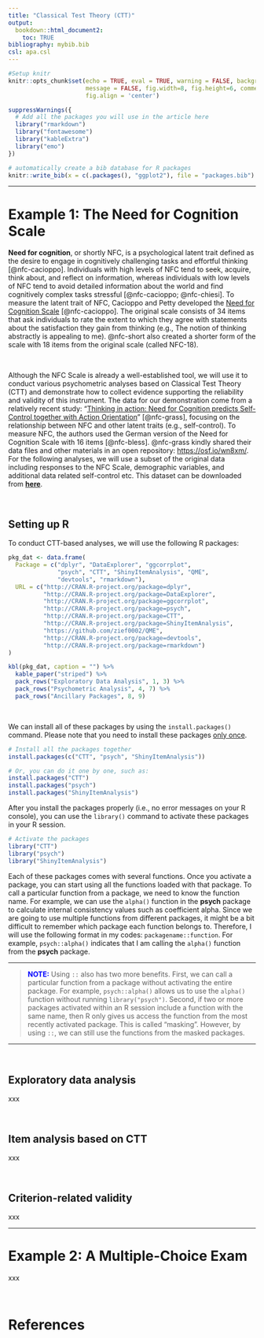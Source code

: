 ```yaml
---
title: "Classical Test Theory (CTT)"
output:
  bookdown::html_document2:
    toc: TRUE
bibliography: mybib.bib
csl: apa.csl
---
```


```r
#Setup knitr
knitr::opts_chunk$set(echo = TRUE, eval = TRUE, warning = FALSE, background = "gray85",
                      message = FALSE, fig.width=8, fig.height=6, comment = NA,
                      fig.align = 'center')

suppressWarnings({
  # Add all the packages you will use in the article here
  library("rmarkdown")
  library("fontawesome")
  library("kableExtra")
  library("emo")
})

# automatically create a bib database for R packages
knitr::write_bib(x = c(.packages(), "ggplot2"), file = "packages.bib")
```

***

# Example 1: The Need for Cognition Scale

**Need for cognition**, or shortly NFC, is a psychological latent trait defined as the desire to engage in cognitively challenging tasks and effortful thinking [@nfc-cacioppo]. Individuals with high levels of NFC tend to seek, acquire, think about, and reflect on information, whereas individuals with low levels of NFC tend to avoid detailed information about the world and find cognitively complex tasks stressful [@nfc-cacioppo; @nfc-chiesi]. To measure the latent trait of NFC, Cacioppo and Petty developed the [Need for Cognition Scale](https://centerofinquiry.org/uncategorized/need-for-cognition-scale-wabash-national-study/) [@nfc-cacioppo]. The original scale consists of 34 items that ask individuals to rate the extent to which they agree with statements about the satisfaction they gain from thinking (e.g., The notion of thinking abstractly is appealing to me). @nfc-short also created a shorter form of the scale with 18 items from the original scale (called NFC-18).

\  

Although the NFC Scale is already a well-established tool, we will use it to conduct various psychometric analyses based on Classical Test Theory (CTT) and demonstrate how to collect evidence supporting the reliability and validity of this instrument. The data for our demonstration come from a relatively recent study: "[Thinking in action: Need for Cognition predicts Self-Control together with Action Orientation](https://journals.plos.org/plosone/article?id=10.1371/journal.pone.0220282)" [@nfc-grass], focusing on the relationship between NFC and other latent traits (e.g., self-control). To measure NFC, the authors used the German version of the Need for Cognition Scale with 16 items [@nfc-bless]. @nfc-grass kindly shared their data files and other materials in an open repository: <https://osf.io/wn8xm/>. For the following analyses, we will use a subset of the original data including responses to the NFC Scale, demographic variables, and additional data related self-control etc. This dataset can be downloaded from [**here**]().

<br>

## Setting up R

To conduct CTT-based analyses, we will use the following R packages:

```r
pkg_dat <- data.frame(
  Package = c("dplyr", "DataExplorer", "ggcorrplot",
              "psych", "CTT", "ShinyItemAnalysis", "QME",
              "devtools", "rmarkdown"),
  URL = c("http://CRAN.R-project.org/package=dplyr", 
          "http://CRAN.R-project.org/package=DataExplorer",
          "http://CRAN.R-project.org/package=ggcorrplot",
          "http://CRAN.R-project.org/package=psych",
          "http://CRAN.R-project.org/package=CTT",
          "http://CRAN.R-project.org/package=ShinyItemAnalysis",
          "https://github.com/zief0002/QME", 
          "http://CRAN.R-project.org/package=devtools",
          "http://CRAN.R-project.org/package=rmarkdown")
)

kbl(pkg_dat, caption = "") %>%
  kable_paper("striped") %>%
  pack_rows("Exploratory Data Analysis", 1, 3) %>%
  pack_rows("Psychometric Analysis", 4, 7) %>%
  pack_rows("Ancillary Packages", 8, 9)
```

\  

We can install all of these packages by using the `install.packages()` command. Please note that you need to install these packages <u>only once</u>.  

```r
# Install all the packages together
install.packages(c("CTT", "psych", "ShinyItemAnalysis"))

# Or, you can do it one by one, such as:
install.packages("CTT")
install.packages("psych")
install.packages("ShinyItemAnalysis")
```

After you install the packages properly (i.e., no error messages on your R console), you can use the `library()` command to activate these packages in your R session. 

```r
# Activate the packages
library("CTT")
library("psych")
library("ShinyItemAnalysis")
```

Each of these packages comes with several functions. Once you activate a package, you can start using all the functions loaded with that package. To call a particular function from a package, we need to know the function name. For example, we can use the `alpha()` function in the **psych** package to calculate internal consistency values such as coefficient alpha. Since we are going to use multiple functions from different packages, it might be a bit difficult to remember which package each function belongs to. Therefore, I will use the following format in my codes: `packagename::function`. For example, `psych::alpha()` indicates that I am calling the `alpha()` function from the **psych** package.

***

> <span style="color:blue">**NOTE:**</span> Using `::` also has two more benefits. First, we can call a particular function from a package without activating the entire package. For example, `psych::alpha()` allows us to use the `alpha()` function without running `library("psych")`. Second, if two or more packages activated within an R session include a function with the same name, then R only gives us access the function from the most recently activated package. This is called "masking". However, by using `::`, we can still use the functions from the masked packages.   

***

<br>

## Exploratory data analysis

xxx

<br>

## Item analysis based on CTT

xxx

<br>

## Criterion-related validity

xxx

***

# Example 2: A Multiple-Choice Exam

xxx

<br>

# References
